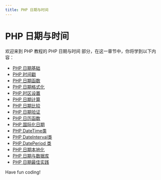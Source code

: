 ```yaml
---
title: PHP 日期与时间
---
```


# PHP 日期与时间

欢迎来到 PHP 教程的 PHP 日期与时间 部分，在这一章节中，你将学到以下内容：

- [PHP 日期基础](./0-php-date-basics.mdx)
- [PHP 时间戳](./1-php-timestamp.mdx)
- [PHP 日期函数](./2-php-date-functions.mdx)
- [PHP 日期格式化](./3-php-date-formatting.mdx)
- [PHP 时区设置](./4-php-time-zone-settings.mdx)
- [PHP 日期计算](./5-php-date-calculation.mdx)
- [PHP 日期比较](./6-php-date-comparison.mdx)
- [PHP 日期验证](./7-php-date-validation.mdx)
- [PHP 日历函数](./8-php-calendar-functions.mdx)
- [PHP 国际化日期](./9-php-internationalization-date.mdx)
- [PHP DateTime类](./10-php---datetime-class.mdx)
- [PHP DateInterval类](./11-php---dateinterval-class.mdx)
- [PHP DatePeriod 类](./12-php-dateperiod-class.mdx)
- [PHP 日期本地化](./13-php-date-localization.mdx)
- [PHP 日期与数据库](./14-php-date-and-database.mdx)
- [PHP 日期最佳实践](./15-php-date-best-practices.mdx)

Have fun coding!